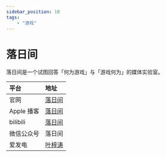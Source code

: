 ---
sidebar_position: 10
tags:
    - "游戏"
---

# 落日间

落日间是一个试图回答「何为游戏」与「游戏何为」的媒体实验室。

| 平台 | 地址 |
|:--|:----|
| 官网 | [落日间](https://xpaidia.com/) |
| Apple 播客 | [落日间](https://podcasts.apple.com/cn/podcast/%E8%90%BD%E6%97%A5%E9%97%B4/id1519636101) |
| bilibili | [落日间](https://space.bilibili.com/3169565) |
| 微信公众号 | 落日间 |
| 爱发电 | [叶梓涛](https://afdian.net/a/sunset_studio) |
